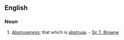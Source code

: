 ==English==

===Noun===
{{en-noun|abstrusities}}

# {{rare}} [[Abstruseness]]; that which is [[abstruse]]. - [[Sir T. Browne]]